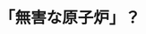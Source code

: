 ﻿---
title: "「無害な原子炉」？"
category: "環境・社会理工学院"
vol: 34
interviewee: "赤塚 洋 "
url: ""
tags: ["原子","炉","無害"]
pdf: "34-2.pdf"
career: ""
preface: "赤塚で行われている様々な研究の中でも、少し前に理論が完成した「無害な原子力から自ら整合性を有する原子力」の紹介。"
---
